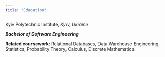 ```yaml
---
title: "Education"
---
```


Kyiv Polytechnic Institute, *Kyiv, Ukraine*

***Bachelor of Software Engineering***

**Related coursework:** Relational Databases, Data Warehouse Engineering, Statistics, Probability Theory, Calculus, Discrete Mathematics.
